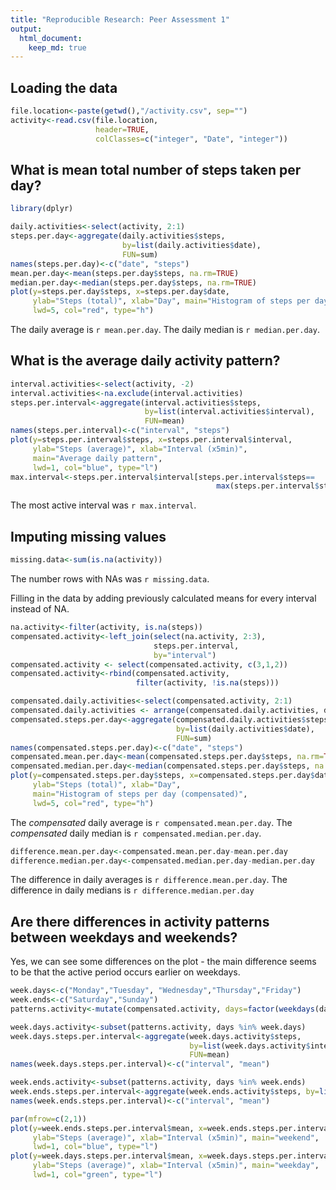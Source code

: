 ```yaml
---
title: "Reproducible Research: Peer Assessment 1"
output: 
  html_document:
    keep_md: true
---
```



## Loading the data
```r
file.location<-paste(getwd(),"/activity.csv", sep="")
activity<-read.csv(file.location, 
                   header=TRUE, 
                   colClasses=c("integer", "Date", "integer"))
```

## What is mean total number of steps taken per day?

```r
library(dplyr)
```

```r
daily.activities<-select(activity, 2:1)
steps.per.day<-aggregate(daily.activities$steps, 
                         by=list(daily.activities$date), 
                         FUN=sum)
names(steps.per.day)<-c("date", "steps")
mean.per.day<-mean(steps.per.day$steps, na.rm=TRUE)
median.per.day<-median(steps.per.day$steps, na.rm=TRUE)
plot(y=steps.per.day$steps, x=steps.per.day$date, 
     ylab="Steps (total)", xlab="Day", main="Histogram of steps per day",
     lwd=5, col="red", type="h")
```

The daily average is `r mean.per.day`. 
The daily median is `r median.per.day`.  


## What is the average daily activity pattern?

```r
interval.activities<-select(activity, -2)
interval.activities<-na.exclude(interval.activities)
steps.per.interval<-aggregate(interval.activities$steps, 
                              by=list(interval.activities$interval), 
                              FUN=mean)
names(steps.per.interval)<-c("interval", "steps")
plot(y=steps.per.interval$steps, x=steps.per.interval$interval,
     ylab="Steps (average)", xlab="Interval (x5min)", 
     main="Average daily pattern", 
     lwd=1, col="blue", type="l")
max.interval<-steps.per.interval$interval[steps.per.interval$steps==
                                              max(steps.per.interval$steps)]
```

The most active interval was `r max.interval`.

## Imputing missing values

```r
missing.data<-sum(is.na(activity))
```
The number rows with NAs was `r missing.data`.


Filling in the data by adding previously calculated means for every interval instead of NA.
```r
na.activity<-filter(activity, is.na(steps))
compensated.activity<-left_join(select(na.activity, 2:3), 
                                steps.per.interval, 
                                by="interval")
compensated.activity <- select(compensated.activity, c(3,1,2)) 
compensated.activity<-rbind(compensated.activity, 
                            filter(activity, !is.na(steps)))

compensated.daily.activities<-select(compensated.activity, 2:1)
compensated.daily.activities <- arrange(compensated.daily.activities, date)
compensated.steps.per.day<-aggregate(compensated.daily.activities$steps,
                                     by=list(daily.activities$date), 
                                     FUN=sum)
names(compensated.steps.per.day)<-c("date", "steps")
compensated.mean.per.day<-mean(compensated.steps.per.day$steps, na.rm=TRUE)
compensated.median.per.day<-median(compensated.steps.per.day$steps, na.rm=TRUE)
plot(y=compensated.steps.per.day$steps, x=compensated.steps.per.day$date,
     ylab="Steps (total)", xlab="Day", 
     main="Histogram of steps per day (compensated)",
     lwd=5, col="red", type="h")
```

The *compensated* daily average is `r compensated.mean.per.day`. The *compensated* daily median is `r compensated.median.per.day`.

```r
difference.mean.per.day<-compensated.mean.per.day-mean.per.day
difference.median.per.day<-compensated.median.per.day-median.per.day
```

The difference in daily averages is `r difference.mean.per.day`.
The difference in daily medians is `r difference.median.per.day`

## Are there differences in activity patterns between weekdays and weekends?
Yes, we can see some differences on the plot - the main difference seems to be that the active period occurs earlier on weekdays.
```r
week.days<-c("Monday","Tuesday", "Wednesday","Thursday","Friday")
week.ends<-c("Saturday","Sunday")
patterns.activity<-mutate(compensated.activity, days=factor(weekdays(date)))

week.days.activity<-subset(patterns.activity, days %in% week.days)
week.days.steps.per.interval<-aggregate(week.days.activity$steps,
                                        by=list(week.days.activity$interval), 
                                        FUN=mean)
names(week.days.steps.per.interval)<-c("interval", "mean")

week.ends.activity<-subset(patterns.activity, days %in% week.ends)
week.ends.steps.per.interval<-aggregate(week.ends.activity$steps, by=list(week.ends.activity$interval), FUN=mean)
names(week.ends.steps.per.interval)<-c("interval", "mean")

par(mfrow=c(2,1))
plot(y=week.ends.steps.per.interval$mean, x=week.ends.steps.per.interval$interval,
     ylab="Steps (average)", xlab="Interval (x5min)", main="weekend",
     lwd=1, col="blue", type="l")
plot(y=week.days.steps.per.interval$mean, x=week.days.steps.per.interval$interval,
     ylab="Steps (average)", xlab="Interval (x5min)", main="weekday",
     lwd=1, col="green", type="l")
```

